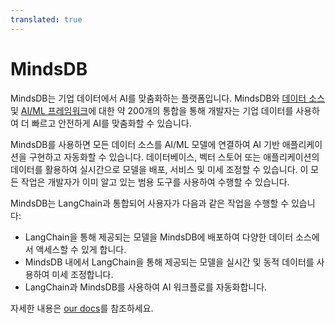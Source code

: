 ```yaml
---
translated: true
---
```


# MindsDB

MindsDB는 기업 데이터에서 AI를 맞춤화하는 플랫폼입니다. MindsDB와 [데이터 소스](https://docs.mindsdb.com/integrations/data-overview) 및 [AI/ML 프레임워크](https://docs.mindsdb.com/integrations/ai-overview)에 대한 약 200개의 통합을 통해 개발자는 기업 데이터를 사용하여 더 빠르고 안전하게 AI를 맞춤화할 수 있습니다.

MindsDB를 사용하면 모든 데이터 소스를 AI/ML 모델에 연결하여 AI 기반 애플리케이션을 구현하고 자동화할 수 있습니다. 데이터베이스, 벡터 스토어 또는 애플리케이션의 데이터를 활용하여 실시간으로 모델을 배포, 서비스 및 미세 조정할 수 있습니다. 이 모든 작업은 개발자가 이미 알고 있는 범용 도구를 사용하여 수행할 수 있습니다.

MindsDB는 LangChain과 통합되어 사용자가 다음과 같은 작업을 수행할 수 있습니다:

- LangChain을 통해 제공되는 모델을 MindsDB에 배포하여 다양한 데이터 소스에서 액세스할 수 있게 합니다.
- MindsDB 내에서 LangChain을 통해 제공되는 모델을 실시간 및 동적 데이터를 사용하여 미세 조정합니다.
- LangChain과 MindsDB를 사용하여 AI 워크플로를 자동화합니다.

자세한 내용은 [our docs](https://docs.mindsdb.com/integrations/ai-engines/langchain)를 참조하세요.
